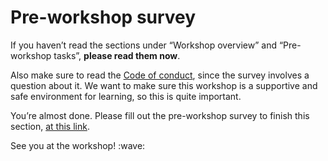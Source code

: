 # Pre-workshop survey {#sec-pre-survey}

If you haven't read the sections under "Workshop overview" and
"Pre-workshop tasks", **please read them now**.

Also make sure to read the [Code of
conduct](https://guides.rostools.org/conduct.html), since the survey
involves a question about it. We want to make sure this workshop is a
supportive and safe environment for learning, so this is
quite important.

<!-- TODO: Add a link to the survey. -->

You're almost done. Please fill out the pre-workshop survey to finish
this section, [at this link]().

See you at the workshop! :wave:
